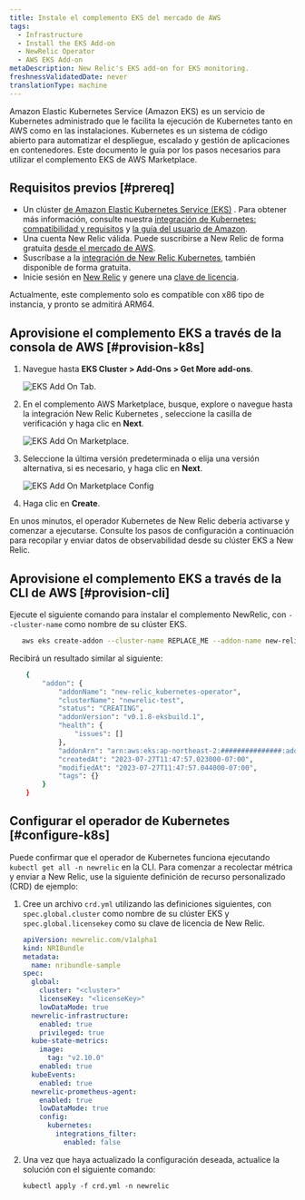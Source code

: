 ```yaml
---
title: Instale el complemento EKS del mercado de AWS
tags:
  - Infrastructure
  - Install the EKS Add-on
  - NewRelic Operator
  - AWS EKS Add-on
metaDescription: New Relic's EKS add-on for EKS monitoring.
freshnessValidatedDate: never
translationType: machine
---
```





Amazon Elastic Kubernetes Service (Amazon EKS) es un servicio de Kubernetes administrado que le facilita la ejecución de Kubernetes tanto en AWS como en las instalaciones. Kubernetes es un sistema de código abierto para automatizar el despliegue, escalado y gestión de aplicaciones en contenedores. Este documento le guía por los pasos necesarios para utilizar el complemento EKS de AWS Marketplace.

## Requisitos previos [#prereq]

* Un clúster [de Amazon Elastic Kubernetes Service (EKS)](https://docs.aws.amazon.com/eks/latest/userguide/what-is-eks.html) . Para obtener más información, consulte nuestra [integración de Kubernetes: compatibilidad y requisitos](/docs/kubernetes-pixie/kubernetes-integration/get-started/kubernetes-integration-compatibility-requirements/) y [la guía del usuario de Amazon](https://docs.aws.amazon.com/eks/latest/userguide/create-cluster.html).
* Una cuenta New Relic válida. Puede suscribirse a New Relic de forma gratuita [desde el mercado de AWS](https://aws.amazon.com/marketplace/pp/prodview-ov56chowabeb4?sr=0-3&ref_=beagle&applicationId=AWS-Marketplace-Console).
* Suscríbase a la [integración de New Relic Kubernetes](https://aws.amazon.com/marketplace/pp/prodview-gcywa6keq2ajy?applicationId=AWS-Marketplace-Console&ref_=beagle&sr=0-5), también disponible de forma gratuita.
* Inicie sesión en [New Relic](https://one.newrelic.com/) y genere una [clave de licencia](https://one.newrelic.com/api-keys).

<Callout variant="important">
  Actualmente, este complemento solo es compatible con x86 tipo de instancia, y pronto se admitirá ARM64.
</Callout>

## Aprovisione el complemento EKS a través de la consola de AWS [#provision-k8s]

1. Navegue hasta <DoNotTranslate>**EKS Cluster > Add-Ons > Get More add-ons**</DoNotTranslate>.

   <img
     title="eksAddOnTab.png"
     alt="EKS Add On Tab."
     src={eksAddOnTab}
   />

2. En el complemento AWS Marketplace, busque, explore o navegue hasta la integración New Relic Kubernetes , seleccione la casilla de verificación y haga clic en <DoNotTranslate>**Next**</DoNotTranslate>.

   <img
     title="eksAddOnMarketplace.png"
     alt="EKS Add On Marketplace."
     src={eksAddOnMarketplace}
   />

3. Seleccione la última versión predeterminada o elija una versión alternativa, si es necesario, y haga clic en <DoNotTranslate>**Next**</DoNotTranslate>.

   <img
     title="eksAddOnMarketplaceConfig.png"
     alt="EKS Add On Marketplace Config"
     src={eksAddOnMarketplaceConfig}
   />

4. Haga clic en <DoNotTranslate>**Create**</DoNotTranslate>.

En unos minutos, el operador Kubernetes de New Relic debería activarse y comenzar a ejecutarse. Consulte los pasos de configuración a continuación para recopilar y enviar datos de observabilidad desde su clúster EKS a New Relic.

## Aprovisione el complemento EKS a través de la CLI de AWS [#provision-cli]

Ejecute el siguiente comando para instalar el complemento NewRelic, con `--cluster-name` como nombre de su clúster EKS.

```bash
   aws eks create-addon --cluster-name REPLACE_ME --addon-name new-relic_kubernetes-operator
```

Recibirá un resultado similar al siguiente:

```bash
    {
        "addon": {
            "addonName": "new-relic_kubernetes-operator",
            "clusterName": "newrelic-test",
            "status": "CREATING",
            "addonVersion": "v0.1.8-eksbuild.1",
            "health": {
                "issues": []
            },
            "addonArn": "arn:aws:eks:ap-northeast-2:###############:addon/kubecon2023-127/new-relic_kubernetes-operator/6cc5e7b7-d8f1-5fa0-c668-2bc9727e16b3",
            "createdAt": "2023-07-27T11:47:57.023000-07:00",
            "modifiedAt": "2023-07-27T11:47:57.044000-07:00",
            "tags": {}
        }
    }
```

## Configurar el operador de Kubernetes [#configure-k8s]

Puede confirmar que el operador de Kubernetes funciona ejecutando `kubectl get all -n newrelic` en la CLI. Para comenzar a recolectar métrica y enviar a New Relic, use la siguiente definición de recurso personalizado (CRD) de ejemplo:

1. Cree un archivo `crd.yml` utilizando las definiciones siguientes, con `spec.global.cluster` como nombre de su clúster EKS y `spec.global.licensekey` como su clave de licencia de New Relic.

   ```yml
   apiVersion: newrelic.com/v1alpha1
   kind: NRIBundle
   metadata:
     name: nribundle-sample
   spec:
     global:
       cluster: "<cluster>"
       licenseKey: "<licenseKey>"
       lowDataMode: true
     newrelic-infrastructure:
       enabled: true
       privileged: true
     kube-state-metrics:
       image:
         tag: "v2.10.0"
       enabled: true
     kubeEvents:
       enabled: true
     newrelic-prometheus-agent:
       enabled: true
       lowDataMode: true
       config:
         kubernetes:
           integrations_filter:
             enabled: false
   ```

2. Una vez que haya actualizado la configuración deseada, actualice la solución con el siguiente comando:

   ```
   kubectl apply -f crd.yml -n newrelic
   ```